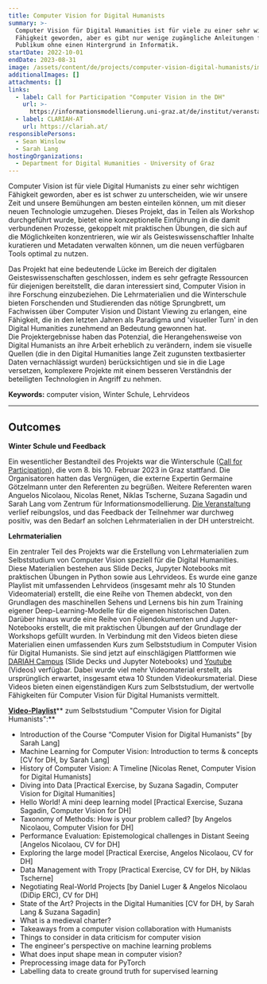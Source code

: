 ```yaml
---
title: Computer Vision for Digital Humanists
summary: >-
  Computer Vision für Digital Humanities ist für viele zu einer sehr wichtigen
  Fähigkeit geworden, aber es gibt nur wenige zugängliche Anleitungen für ein
  Publikum ohne einen Hintergrund in Informatik. 
startDate: 2022-10-01
endDate: 2023-08-31
image: /assets/content/de/projects/computer-vision-digital-humanists/image.png
additionalImages: []
attachments: []
links:
  - label: Call for Participation "Computer Vision in the DH"
    url: >-
      https://informationsmodellierung.uni-graz.at/de/institut/veranstaltungen/call-for-participation-computer-vision-for-digital-humanists-winter-school-8.-10.-february-2023/
  - label: CLARIAH-AT
    url: https://clariah.at/
responsiblePersons:
  - Sean Winslow
  - Sarah Lang
hostingOrganizations:
  - Department for Digital Humanities - University of Graz
---
```

Computer Vision ist für viele Digital Humanists zu einer sehr wichtigen Fähigkeit geworden, aber es ist schwer zu unterscheiden, wie wir unsere Zeit und unsere Bemühungen am besten einteilen können, um mit dieser neuen Technologie umzugehen. Dieses Projekt, das in Teilen als Workshop durchgeführt wurde, bietet eine konzeptionelle Einführung in die damit verbundenen Prozesse, gekoppelt mit praktischen Übungen, die sich auf die Möglichkeiten konzentrieren, wie wir als Geisteswissenschaftler Inhalte kuratieren und Metadaten verwalten können, um die neuen verfügbaren Tools optimal zu nutzen.

Das Projekt hat eine bedeutende Lücke im Bereich der digitalen Geisteswissenschaften geschlossen, indem es sehr gefragte Ressourcen für diejenigen bereitstellt, die daran interessiert sind, Computer Vision in ihre Forschung einzubeziehen. Die Lehrmaterialien und die Winterschule bieten Forschenden und Studierenden das nötige Sprungbrett, um Fachwissen über Computer Vision und Distant Viewing zu erlangen, eine Fähigkeit, die in den letzten Jahren als Paradigma und 'visueller Turn' in den Digital Humanities zunehmend an Bedeutung gewonnen hat. \
Die Projektergebnisse haben das Potenzial, die Herangehensweise von Digital Humanists an ihre Arbeit erheblich zu verändern, indem sie visuelle Quellen (die in den Digital Humanities lange Zeit zugunsten textbasierter Daten vernachlässigt wurden) berücksichtigen und sie in die Lage versetzen, komplexere Projekte mit einem besseren Verständnis der beteiligten Technologien in Angriff zu nehmen.

**Keywords:** computer vision, Winter Schule, Lehrvideos

---

## Outcomes

**Winter Schule und Feedback**

Ein wesentlicher Bestandteil des Projekts war die Winterschule ([Call for Participation](https://clariah.at/de/events/computer-vision-for-digital-humanists-a-three-day-winter-school-hosted-by-the-university-of-graz/)), die vom 8. bis 10. Februar 2023 in Graz stattfand. Die Organisatoren hatten das Vergnügen, die externe Expertin Germaine Götzelmann unter den Referenten zu begrüßen. Weitere Referenten waren Anguelos Nicolaou, Nicolas Renet, Niklas Tscherne, Suzana Sagadin und Sarah Lang vom Zentrum für Informationsmodellierung. [Die Veranstaltung](https://static.uni-graz.at/fileadmin/_files/_gewi_sites/_informationsmodellierung/PDF/uni-graz-informationsmodellierung-UPDATED_2023_CVWinterSchool-Programme.pdf) verlief reibungslos, und das Feedback der Teilnehmer war durchweg positiv, was den Bedarf an solchen Lehrmaterialien in der DH unterstreicht.

**Lehrmaterialien**

Ein zentraler Teil des Projekts war die Erstellung von Lehrmaterialien zum Selbststudium von Computer Vision speziell für die Digital Humanities. Diese Materialien bestehen aus Slide Decks, Jupyter Notebooks mit praktischen Übungen in Python sowie aus Lehrvideos. Es wurde eine ganze Playlist mit umfassenden Lehrvideos (insgesamt mehr als 10 Stunden Videomaterial) erstellt, die eine Reihe von Themen abdeckt, von den Grundlagen des maschinellen Sehens und Lernens bis hin zum Training eigener Deep-Learning-Modelle für die eigenen historischen Daten. Darüber hinaus wurde eine Reihe von Foliendokumenten und Jupyter-Notebooks erstellt, die mit praktischen Übungen auf der Grundlage der Workshops gefüllt wurden. In Verbindung mit den Videos bieten diese Materialien einen umfassenden Kurs zum Selbststudium in Computer Vision für Digital Humanists. Sie sind jetzt auf einschlägigen Plattformen wie [DARIAH Campus](https://campus.dariah.eu/) (Slide Decks und Jupyter Notebooks) und [Youtube](https://www.youtube.com/playlist?list=PLWNohMNguM_nO3SG9UrzPpbybV_UoCg5w) (Videos) verfügbar. Dabei wurde viel mehr Videomaterial erstellt, als ursprünglich erwartet, insgesamt etwa 10 Stunden Videokursmaterial. Diese Videos bieten einen eigenständigen Kurs zum Selbststudium, der wertvolle Fähigkeiten für Computer Vision für Digital Humanists vermittelt.

[**Video-Playlist**](https://www.youtube.com/playlist?list=PLWNohMNguM_nO3SG9UrzPpbybV_UoCg5w)** zum Selbststudium "Computer Vision for Digital Humanists":**

* Introduction of the Course “Computer Vision for Digital Humanists” \[by Sarah Lang]
* Machine Learning for Computer Vision: Introduction to terms & concepts \[CV for DH, by Sarah Lang]
* History of Computer Vision: A Timeline \[Nicolas Renet, Computer Vision for Digital Humanists]
* Diving into Data \[Practical Exercise, by Suzana Sagadin, Computer Vision for Digital Humanities]
* Hello World! A mini deep learning model \[Practical Exercise, Suzana Sagadin, Computer Vision for DH]
* Taxonomy of Methods: How is your problem called? \[by Angelos Nicolaou, Computer Vision for DH]
* Performance Evaluation: Epistemological challenges in Distant Seeing \[Angelos Nicolaou, CV for DH]
* Exploring the large model \[Practical Exercise, Angelos Nicolaou, CV for DH]
* Data Management with Tropy \[Practical Exercise, CV for DH, by Niklas Tscherne]
* Negotiating Real-World Projects \[by Daniel Luger & Angelos Nicolaou (DiDip ERC), CV for DH]
* State of the Art? Projects in the Digital Humanities \[CV for DH, by Sarah Lang & Suzana Sagadin]
* What is a medieval charter?
* Takeaways from a computer vision collaboration with Humanists
* Things to consider in data criticism for computer vision
* The engineer's perspective on machine learning problems
* What does input shape mean in computer vision?
* Preprocessing image data for PyTorch
* Labelling data to create ground truth for supervised learning

